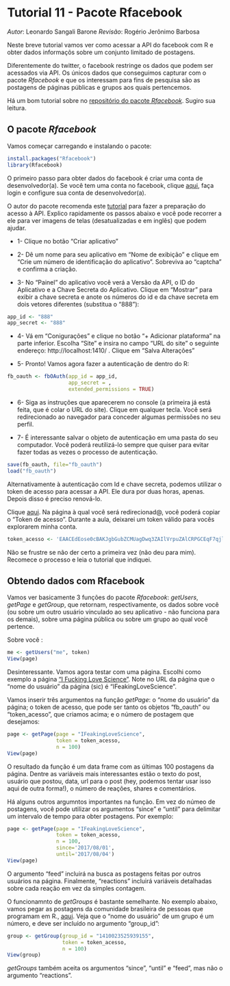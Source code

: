# Tutorial 11 - Pacote Rfacebook
_Autor_: Leonardo Sangali Barone
_Revisão_: Rogério Jerônimo Barbosa

Neste breve tutorial vamos ver como acessar a API do facebook com R e obter dados informaçõs sobre um conjunto limitado de postagens.

Diferentemente do twitter, o facebook restringe os dados que podem ser acessados via API. Os únicos dados que conseguimos capturar com o pacote _Rfacebook_ e que os interessam para fins de pesquisa são as postagens de páginas públicas e grupos aos quais pertencemos.

Há um bom tutorial sobre no [repositório do pacote _Rfacebook_](https://github.com/pablobarbera/Rfacebook). Sugiro sua leitura.

## O pacote _Rfacebook_

Vamos começar carregando e instalando o pacote:

```r
install.packages("Rfacebook")
library(Rfacebook)
```

O primeiro passo para obter dados do facebook é criar uma conta de desenvolvedor(a). Se você tem uma conta no facebook, clique [aqui](https://developers.facebook.com/), faça login e configure sua conta de desenvolvedor(a). 

O autor do pacote recomenda este [tutorial](http://thinktostart.com/analyzing-facebook-with-r/) para fazer a preparação do acesso à API. Explico rapidamente os passos abaixo e você pode recorrer a ele para ver imagens de telas (desatualizadas e em inglês) que podem ajudar.

* 1- Clique no botão "Criar aplicativo"

* 2- Dê um nome para seu aplicativo em "Nome de exibição" e clique em "Crie um número de identificação do aplicativo". Sobreviva ao "captcha" e confirma a criação.

* 3- No "Painel" do aplicativo você verá a Versão da API, o ID do Aplicativo e a Chave Secreta do Aplicativo. Clique em "Mostrar" para exibir a chave secreta e anote os números do id e da chave secreta em dois vetores diferentes (substitua o "888"): 

```r
app_id <- "888"
app_secret <- "888"
```

* 4- Vá em "Conigurações" e clique no botão "+ Adicionar plataforma" na parte inferior. Escolha "Site" e insira no campo "URL do site" o seguinte endereço: http://localhost:1410/ . Clique em "Salva Alterações"

* 5- Pronto! Vamos agora fazer a autenticação de dentro do R:

```r
fb_oauth <- fbOAuth(app_id = app_id, 
                    app_secret = ,
                    extended_permissions = TRUE)
```

* 6- Siga as instruções que aparecerem no console (a primeira já está feita, que é colar o URL do site). Clique em qualquer tecla. Você será redirecionado ao navegador para conceder algumas permissões no seu perfil. 

* 7- É interessante salvar o objeto de autenticação em uma pasta do seu computador. Você poderá reutilizá-lo sempre que quiser para evitar fazer todas as vezes o processo de autenticação.

```r
save(fb_oauth, file="fb_oauth")
load("fb_oauth")
```

Alternativamente à autenticação com Id e chave secreta, podemos utilizar o token de acesso para acessar a API. Ele dura por duas horas, apenas. Depois disso é preciso renová-lo.

Clique [aqui](https://developers.facebook.com/tools/explorer). Na página à qual você será redirecionad@, você poderá copiar o "Token de acesso". Durante a aula, deixarei um token válido para vocês explorarem minha conta.

```r
token_acesso <- 'EAACEdEose0cBAKJgbGubZCMUagDwq3ZAIlVrpuZAlCRPGCEqF7qjlSpaRbEqQOUHh8jsHyNTQxU3aj4ZCNw5r3xyrV2Jd2Qv5wvScOkLCGRBsVWgjvdoOZB7t3VZBEdrsrvDar30CIGUkV1dkNklJoC6MHSuFpBp0nWe4O7LH4q2po0ovKBxiL6sH5ZCd8cyhcZD'
```

Não se frustre se não der certo a primeira vez (não deu para mim). Recomece o processo e leia o tutorial que indiquei.

## Obtendo dados com Rfacebook

Vamos ver basicamente 3 funções do pacote _Rfacebook_: _getUsers_, _getPage_ e _getGroup_, que retornam, respectivamente, os dados sobre você (ou sobre um outro usuário vinculado ao seu aplicativo - não funciona para os demais), sobre uma página pública ou sobre um grupo ao qual você pertence.

Sobre você :

```r
me <- getUsers("me", token)
View(page)
```

Desinteressante. Vamos agora testar com uma página. Escolhi como exemplo a página ["I Fucking Love Science"](https://www.facebook.com/IFeakingLoveScience/). Note no URL da página que o "nome do usuário" da página (sic) é "IFeakingLoveScience".

Vamos inserir três argumentos na função _getPage_: o "nome do usuário" da página; o token de acesso, que pode ser tanto os objetos "fb_oauth" ou "token_acesso", que criamos acima; e o número de postagem que desejamos:

```r
page <- getPage(page = "IFeakingLoveScience", 
                token = token_acesso, 
                n = 100)
View(page)
```

O resultado da função é um data frame com as últimas 100 postagens da página. Dentre as variáveis mais interessantes estão o texto do post, usuário que postou, data, url para o post (hey, podemos tentar usar isso aqui de outra forma!), o número de reações, shares e comentários.

Há alguns outros argumntos importantes na função. Em vez do númeo de postagens, você pode utilizar os argumentos "since" e "until" para delimitar um intervalo de tempo para obter postagens. Por exemplo:

```r
page <- getPage(page = "IFeakingLoveScience", 
                token = token_acesso,
                n = 100,
                since='2017/08/01',
                until='2017/08/04')
View(page)
```


O argumento "feed" incluirá na busca as postagens feitas por outros usuários na página. Finalmente, "reactions" incluirá variáveis detalhadas sobre cada reação em vez da simples contagem.

O funcionamnto de _getGroups_ é bastante semelhante. No exemplo abaixo, vamos pegar as postagens da comunidade brasileira de pessoas que programam em R., [aqui](https://www.facebook.com/groups/1410023525939155/). Veja que o "nome do usuário" de um grupo é um número, e deve ser incluído no argumento "group_id":

```r
group <- getGroup(group_id = "1410023525939155",
                  token = token_acesso,
                  n = 100)
View(group)
```

_getGroups_ também aceita os argumentos "since", "until" e "feed", mas não o argumento "reactions".
